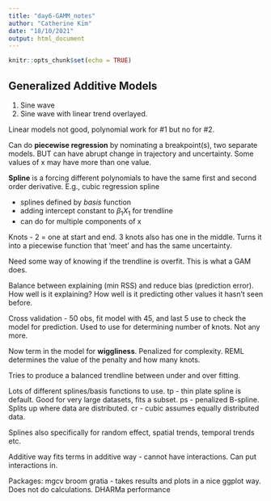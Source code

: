 ```yaml
---
title: "day6-GAMM_notes"
author: "Catherine Kim"
date: "18/10/2021"
output: html_document
---
```


```r
knitr::opts_chunk$set(echo = TRUE)
```

## Generalized Additive Models

1. Sine wave
2. Sine wave with linear trend overlayed.

Linear models not good, polynomial work for #1 but no for #2.

Can do **piecewise regression** by nominating a breakpoint(s), two separate models. BUT can have abrupt change in trajectory and uncertainty. Some values of x may have more than one value. 

**Spline** is a forcing different polynomials to have the same first and second order derivative. E.g., cubic regression spline

- splines defined by *basis* function
- adding intercept constant to $\beta_1 X_1$ for trendline
- can do for multiple components of x

Knots - 2 = one at start and end. 3 knots also has one in the middle. Turns it into a piecewise function that 'meet' and has the same uncertainty. 

Need some way of knowing if the trendline is overfit. This is what a GAM does.

Balance between explaining (min RSS) and reduce bias (prediction error).
How well is it explaining? How well is it predicting other values it hasn't seen before.

Cross validation - 50 obs, fit model with 45, and last 5 use to check the model for prediction. Used to use for determining number of knots. Not any more. 

Now term in the model for **wiggliness**. Penalized for complexity. REML determines the value of the penalty and how many knots.

Tries to produce a balanced trendline between under and over fitting.

Lots of different splines/basis functions to use. 
tp - thin plate spline is default. Good for very large datasets, fits a subset.
ps - penalized B-spline. Splits up where data are distributed.
cr - cubic assumes equally distributed data.

Splines also specifically for random effect, spatial trends, temporal trends etc.

Additive way fits terms in additive way - cannot have interactions. Can put interactions in.

Packages:
mgcv
broom
gratia - takes results and plots in a nice ggplot way. Does not do calculations.
DHARMa
performance


